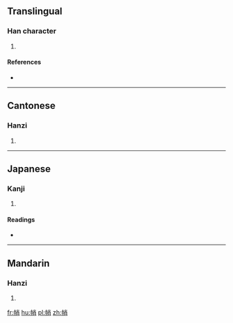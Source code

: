 ==Translingual==

===Han character===
{{Han char|rn=50|rad=巾|as=07|sn=10|four=4922<sub>7</sub>|canj=中月火月 (LBFB)|ids=⿰[[巾]][[肖]]}}

# {{defn|Han|sort=巾07}}

====References====
* {{Han ref|kx=0331.290|dkj=08910|dj=0637.220|hdz=10739.180|uh=5E29|ud=24105|bh=D173|bd=53619}}

----

==Cantonese==

===Hanzi===
{{yue-hanzi|jyut=[[ciu3]]|y=chiu3}}

# {{defn|lang=yue|sort=巾07}}

----

==Japanese==

===Kanji===
{{ja-kanji|grade=|rs=巾07}}

# {{defn|lang=ja|sort=巾07}}

====Readings====
* {{ja-readings|on=[[せう]] (seu)|kun=[[はちまき]] (hachimaki), [[ずきん]] (zukin)}}

----

==Mandarin==

===Hanzi===
{{cmn-hanzi|pin=[[qiào]] ([[qiao4]])|wg=ch'iao<sup>4</sup>}}

# {{defn|lang=cmn|sort=巾07}}

[[fr:帩]]
[[hu:帩]]
[[pl:帩]]
[[zh:帩]]